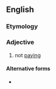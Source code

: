 ==English==

===Etymology===
{{prefix|en|non|paying}}

===Adjective===
{{en-adj|-}}

# not [[paying]]

====Alternative forms====
* {{l|en|non-paying}}